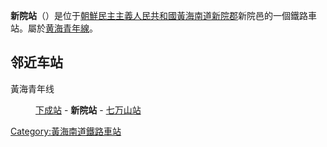{{朝鮮半島車站資訊
|公司色 = blue
|文字色 = 
|站名 = 新院站
|圖片 = 
|pxl = 
|圖片說明 =
|前一站 = [[下成站|下成]]
|前一站距離 = 5.6
|後一站距離 = 
|後一站 = [[七万山站|七万山]]
|所屬路線 = [[黄海青年线|黄海青年线]]
|距離 = 
|起點站 = [[沙里院青年站|沙里院青年]]
|諺文 = 신원역	
|朝鮮漢字 = 新院驛
|文觀部式 = Sinwon-yeok
|馬-賴式 = Sinwŏn-yŏk		
|副站名 = 
|車站編號 = 
|停站路線數 = 
|所屬公司 = [[朝鮮民主主義人民共和國鐵道省|朝鮮民主主義人民共和國鐵道省]]
|所在地 =[[黃海南道|黃海南道]][[新院郡|新院郡]]新院邑
|車站構造 = 地面车站
|月台配置 = 
|啟用年月日 =
|廢站年月日 = 
|上下車人次 = 
|統計年度 = 
|轉車 = 
|備註 = 
|全寬備註 = 
}}

'''新院站'''（{{lang-ko|'''신원역'''}}）是位于[[朝鮮民主主義人民共和國|朝鮮民主主義人民共和國]][[黃海南道|黃海南道]][[新院郡|新院郡]]新院邑的一個鐵路車站。屬於[[黄海青年線|黄海青年線]]。

==邻近车站==
黃海青年线
:[[下成站|下成站]] - '''新院站''' - [[七万山站|七万山站]]

{{黃海青年線}}

{{朝鲜铁路小作品}}

[[Category:黃海南道鐵路車站|Category:黃海南道鐵路車站]]